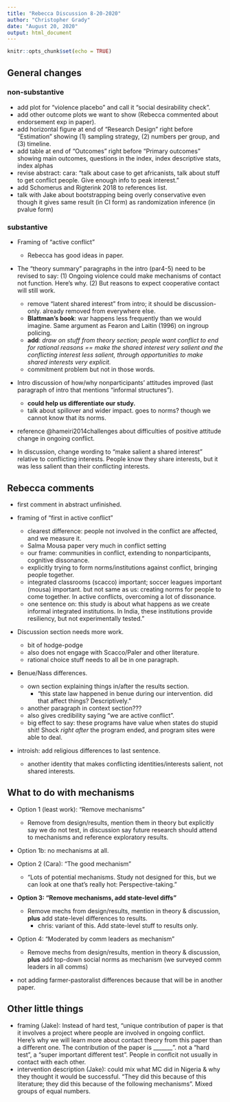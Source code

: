 ```yaml
---
title: "Rebecca Discussion 8-20-2020"
author: "Christopher Grady"
date: "August 20, 2020"
output: html_document
---
```


```r
knitr::opts_chunk$set(echo = TRUE)
```

## General changes

### non-substantive

- add plot for "violence placebo" and call it "social desirability check".
- add other outcome plots we want to show (Rebecca commented about endorsement exp in paper).
- add horizontal figure at end of "Research Design" right before "Estimation" showing (1) sampling strategy, (2) numbers per group, and (3) timeline.
- add table at end of "Outcomes" right before "Primary outcomes" showing main outcomes, questions in the index, index descriptive stats, index alphas
- revise abstract: cara: "talk about case to get africanists, talk about stuff to get conflict people.  Give enough info to peak interest."
- add Schomerus and Rigterink 2018 to references list.
- talk with Jake about bootstrapping being overly conservative even though it gives same result (in CI form) as randomization inference (in pvalue form)


### substantive

- Framing of "active conflict"
    - Rebecca has good ideas in paper.

- The "theory summary" paragraphs in the intro (par4-5) need to be revised to say: (1) Ongoing violence could make mechanisms of contact not function.  Here's why. (2) But reasons to expect cooperative contact will still work.
    - remove "latent shared interest" from intro; it should be discussion-only. already removed from everywhere else.
    - **Blattman's book**: war happens less frequently than we would imagine.  Same argument as Fearon and Laitin (1996) on ingroup policing.
    - **add**: *draw on stuff from theory section; people want conflict to end for rational reasons == make the shared interest very salient and the conflicting interest less salient, through opportunities to make shared interests very explicit.*
    - commitment problem but not in those words.

- Intro discussion of how/why nonparticipants' attitudes improved (last paragraph of intro that mentions "informal structures").
    - **could help us differentiate our study.**
    - talk about spillover and wider impact.  goes to norms? though we cannot know that its norms.

- reference @hameiri2014challenges about difficulties of positive attitude change in ongoing conflict.

- In discussion, change wording to "make salient a shared interest" relative to conflicting interests.  People know they share interests, but it was less salient than their conflicting interests.

## Rebecca comments

- first comment in abstract unfinished.

- framing of "first in active conflict"
    - clearest difference: people not involved in the conflict are affected, and we measure it.
    - Salma Mousa paper very much in conflict setting
    - our frame: communities in conflict, extending to nonparticipants, cognitive dissonance.
    - explicitly trying to form norms/institutions against conflict, bringing people together.
    - integrated classrooms (scacco) important; soccer leagues important (mousa) important.  but not same as us: creating norms for people to come together.  In active conflicts, overcoming a lot of dissonance.
    - one sentence on: this study is about what happens as we create informal integrated institutions.  In India, these institutions provide resiliency, but not experimentally tested."

- Discussion section needs more work.
    - bit of hodge-podge
    - also does not engage with Scacco/Paler and other literature.
    - rational choice stuff needs to all be in one paragraph.

- Benue/Nass differences.
    - own section explaining things in/after the results section.
        - "this state law happened in benue during our intervention.  did that affect things?  Descriptively."
    - another paragraph in context section???
    - also gives credibility saying "we are active conflict".
    - big effect to say: these programs have value when states do stupid shit!  Shock _right after_ the program ended, and program sites were able to deal.

- introish: add religious differences to last sentence.
    - another identity that makes conflicting identities/interests salient, not shared interests.


## What to do with mechanisms

- Option 1 (least work): "Remove mechanisms"
    - Remove from design/results, mention them in theory but explicitly say we do not test, in discussion say future research should attend to mechanisms and reference exploratory results.

- Option 1b: no mechanisms at all.

- Option 2 (Cara): "The good mechanism"
    - "Lots of potential mechanisms.  Study not designed for this, but we can look at one that's really hot: Perspective-taking."

- **Option 3: "Remove mechanisms, add state-level diffs"**
    - Remove mechs from design/results, mention in theory & discussion, **plus** add state-level differences to results.
        - chris: variant of this.  Add state-level stuff to results only.

- Option 4: "Moderated by comm leaders as mechanism"
    - Remove mechs from design/results, mention in theory & discussion, **plus** add top-down social norms as mechanism (we surveyed comm leaders in all comms)

- not adding farmer-pastoralist differences because that will be in another paper.

## Other little things

- framing (Jake): Instead of hard test, "unique contribution of paper is that it involves a project where people are involved in ongoing conflict.  Here's why we will learn more about contact theory from this paper than a different one.  The contribution of the paper is _______".  not a "hard test", a "super important different test".  People in conflcit not usually in contact with each other. 
- intervention description (Jake): could mix what MC did in Nigeria & why they thought it would be successful.  "They did this because of this literature; they did this because of the following mechanisms".  Mixed groups of equal numbers.